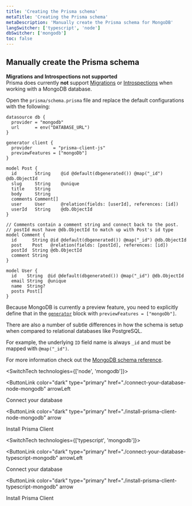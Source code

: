 ```yaml
---
title: 'Creating the Prisma schema'
metaTitle: 'Creating the Prisma schema'
metaDescription: 'Manually create the Prisma schema for MongoDB'
langSwitcher: ['typescript', 'node']
dbSwitcher: ['mongodb']
toc: false
---
```


## Manually create the Prisma schema

<Admonition type="warning">

**Migrations and Introspections not supported** <br />
Prisma does currently **not** support [Migrations](/concepts/components/prisma-migrate) or [Introspections](/concepts/components/introspection) when working with a MongoDB database.

</Admonition>

Open the `prisma/schema.prisma` file and replace the default configurations with the following:

```prisma file=prisma/schema.prisma
datasource db {
  provider = "mongodb"
  url      = env("DATABASE_URL")
}

generator client {
  provider        = "prisma-client-js"
  previewFeatures = ["mongoDb"]
}

model Post {
  id       String    @id @default(dbgenerated()) @map("_id") @db.ObjectId
  slug     String    @unique
  title    String
  body     String
  comments Comment[]
  user     User      @relation(fields: [userId], references: [id])
  userId   String    @db.ObjectId
}

// Comments contain a comment string and connect back to the post.
// postId must have @db.ObjectId to match up with Post's id type
model Comment {
  id      String @id @default(dbgenerated()) @map("_id") @db.ObjectId
  post    Post   @relation(fields: [postId], references: [id])
  postId  String @db.ObjectId
  comment String
}

model User {
  id    String  @id @default(dbgenerated()) @map("_id") @db.ObjectId
  email String  @unique
  name  String?
  posts Post[]
}
```

Because MongoDB is currently a preview feature, you need to explicitly define that in the [`generator`](/reference/api-reference/prisma-schema-reference#generator) block with `previewFeatures = ["mongoDb"]`.

There are also a number of subtle differences in how the schema is setup when compared to relational databases like PostgreSQL.

For example, the underlying `ID` field name is always `_id` and must be mapped with `@map("_id")`.

For more information check out the [MongoDB schema reference](/reference/api-reference/prisma-schema-reference#mongodb-2).

<SwitchTech technologies={['node', 'mongodb']}>

<NavigationLinksContainer>

<ButtonLink
  color="dark"
  type="primary"
  href="./connect-your-database-node-mongodb"
  arrowLeft
>
  Connect your database
</ButtonLink>

<ButtonLink
  color="dark"
  type="primary"
  href="./install-prisma-client-node-mongodb"
  arrow
>
  Install Prisma Client
</ButtonLink>

</NavigationLinksContainer>

</SwitchTech>

<SwitchTech technologies={['typescript', 'mongodb']}>

<NavigationLinksContainer>

<ButtonLink
  color="dark"
  type="primary"
  href="./connect-your-database-typescript-mongodb"
  arrowLeft
>
  Connect your database
</ButtonLink>

<ButtonLink
  color="dark"
  type="primary"
  href="./install-prisma-client-typescript-mongodb"
  arrow
>
  Install Prisma Client
</ButtonLink>

</NavigationLinksContainer>

</SwitchTech>
